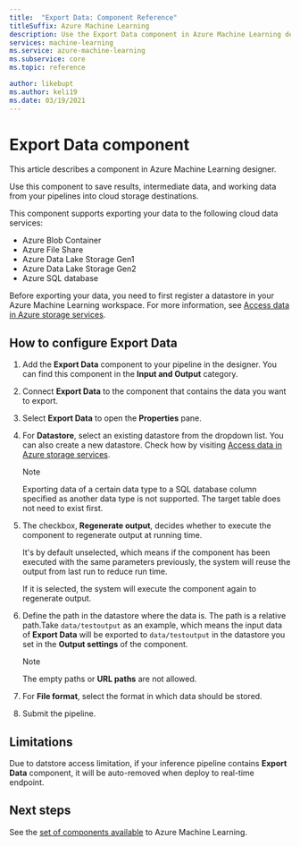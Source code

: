 ```yaml
---
title:  "Export Data: Component Reference"
titleSuffix: Azure Machine Learning
description: Use the Export Data component in Azure Machine Learning designer to save results and intermediate data outside of Azure Machine Learning.
services: machine-learning
ms.service: azure-machine-learning
ms.subservice: core
ms.topic: reference

author: likebupt
ms.author: keli19
ms.date: 03/19/2021
---
```

# Export Data component

This article describes a component in Azure Machine Learning designer.

Use this component to save results, intermediate data, and working data from your pipelines into cloud storage destinations. 

This component supports exporting your data to the following cloud data services:

- Azure Blob Container
- Azure File Share
- Azure Data Lake Storage Gen1
- Azure Data Lake Storage Gen2
- Azure SQL database

Before exporting your data, you need to first register a datastore in your Azure Machine Learning workspace. For more information, see [Access data in Azure storage services](../how-to-access-data.md).

## How to configure Export Data

1. Add the **Export Data** component to your pipeline in the designer. You can find this component in the **Input and Output** category.

1. Connect **Export Data** to the component that contains the data you want to export.

1. Select **Export Data** to open the **Properties** pane.

1. For **Datastore**, select an existing datastore from the dropdown list. You can also create a new datastore. Check how by visiting [Access data in Azure storage services](../how-to-access-data.md).

    > [!NOTE]
    > Exporting data of a certain data type to a SQL database column specified as another data type is not supported. The target table does not need to exist first.

1. The checkbox, **Regenerate output**, decides whether to execute the component to regenerate output at running time. 

    It's by default unselected, which means if the component has been executed with the same parameters previously, the system will reuse the output from last run to reduce run time. 

    If it is selected, the system will execute the component again to regenerate output.

1. Define the path in the datastore where the data is. The path is a relative path.Take `data/testoutput` as an example, which means the input data of **Export Data** will be exported to `data/testoutput` in the datastore you set in the **Output settings** of the component.

    > [!NOTE]
    > The empty paths or **URL paths** are not allowed.


1. For **File format**, select the format in which data should be stored.
 
1. Submit the pipeline.

## Limitations

Due to datstore access limitation, if your inference pipeline contains **Export Data** component, it will be auto-removed when deploy to real-time endpoint.

## Next steps

See the [set of components available](component-reference.md) to Azure Machine Learning. 
